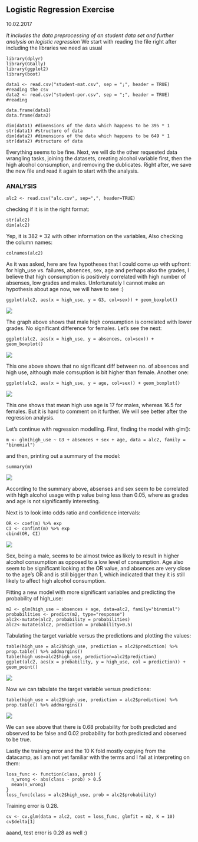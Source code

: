
## Logistic Regression Exercise
10.02.2017

*It includes the data preprocessing of an student data set and further analysis on logistic regression*
We start with reading the file right after including the libraries we need as usual
```
library(dplyr)
library(GGally)
library(ggplot2)
library(boot)

data1 <- read.csv("student-mat.csv", sep = ";", header = TRUE) #reading the csv
data2 <- read.csv("student-por.csv", sep = ";", header = TRUE) #reading

data.frame(data1)
data.frame(data2)

dim(data1) #dimensions of the data which happens to be 395 * 1
str(data1) #structure of data
dim(data2) #dimensions of the data which happens to be 649 * 1
str(data2) #structure of data
```
Everything seems to be fine. Next, we will do the other requested data wrangling tasks, joining the datasets, creating alcohol variable first, then the high alcohol consumption, and removing the dublicates. Right after, we save the new file and read it again to start with the analysis.


### ANALYSIS ###
```
alc2 <- read.csv("alc.csv", sep=",", header=TRUE)
```
checking if it is in the right format:
```
str(alc2) 
dim(alc2)
```
Yep, it is 382 * 32 with other information on the variables, Also checking the column names:
```
colnames(alc2)
```

As it was asked, here are few hypotheses that I could come up with upfront: for high_use vs. failures, absences, sex, age and perhaps also the grades, I believe that high consumption is positively correlated with high number of absenses, low grades and males. Unfortunately I cannot make an hypothesis about age now, we will have to see :)
```
ggplot(alc2, aes(x = high_use, y = G3, col=sex)) + geom_boxplot()
```
![](data/w3_1.jpeg)

The graph above shows that male high consumption is correlated with lower grades. No significant difference for females. Let's see the next:

```
ggplot(alc2, aes(x = high_use, y = absences, col=sex)) + geom_boxplot()
```
![](data/w3_2.jpeg)

This one above shows that no significant diff between no. of absences and high use, although male comsuption is bit higher than female. Another one:
```
ggplot(alc2, aes(x = high_use, y = age, col=sex)) + geom_boxplot()
```
![](data/w3_3.jpeg)

This one shows that mean high use age is 17 for males, whereas 16.5 for females. But it is hard to comment on it further. We will see better after the regression analysis.

Let's continue with regression modelling. First, finding the model with glm():
```
m <- glm(high_use ~ G3 + absences + sex + age, data = alc2, family = "binomial")
```
and then, printing out a summary of the model:
```
summary(m)
```
![](data/w3_4.png)

According to the summary above, absenses and sex seem to be correlated with high alcohol usage with p value being less than 0.05, where as grades and age is not significantly interesting. 

Next is to look into odds ratio and confidence intervals:
```
OR <- coef(m) %>% exp
CI <- confint(m) %>% exp
cbind(OR, CI)
```
![](data/w3_5.png)

Sex, being a male, seems to be almost twice as likely to result in higher alcohol consumption as opposed to a low level of consumption. Age also seem to be significant looking at the OR value, and absences are very close to the age's OR and is still bigger than 1, which indicated that they it is still likely to affect high alcohol consumption.

Fitting a new model with more significant variables and predicting the probability of high_use:
```
m2 <- glm(high_use ~ absences + age, data=alc2, family="binomial")
probabilities <- predict(m2, type="response")
alc2<-mutate(alc2, probability = probabilities)
alc2<-mutate(alc2, prediction = probability>0.5)
```

Tabulating the target variable versus the predictions and plotting the values:
```
table(high_use = alc2$high_use, prediction = alc2$prediction) %>% prop.table() %>% addmargins()
table(high_use=alc2$high_use, prediction=alc2$prediction)
ggplot(alc2, aes(x = probability, y = high_use, col = prediction)) + geom_point()
```
![](data/w3_6.jpeg)

Now we can tabulate the target variable versus predictions:
```
table(high_use = alc2$high_use, prediction = alc2$prediction) %>% prop.table() %>% addmargins()
```
![](data/w3_7.png)

We can see above that there is 0.68 probability for both predicted and observed to be false and 0.02 probability for both predicted and observed to be true.

Lastly the training error and the 10 K fold mostly copying from the datacamp, as I am not yet familiar with the terms and I fail at interpreting on them:
```
loss_func <- function(class, prob) {
  n_wrong <- abs(class - prob) > 0.5
  mean(n_wrong)
}
loss_func(class = alc2$high_use, prob = alc2$probability)
```
Training error is 0.28.

```
cv <- cv.glm(data = alc2, cost = loss_func, glmfit = m2, K = 10)
cv$delta[1]
```
aaand, test error is 0.28 as well :)

